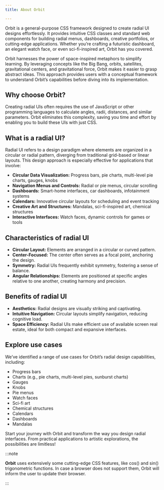 ```yaml
---
title: About Orbit

---
```


Orbit is a general-purpose CSS framework designed to create radial UI designs effortlessly. It provides intuitive CSS classes and standard web components for building radial menus, dashboards, creative portfolios, or cutting-edge applications. Whether you’re crafting a futuristic dashboard, an elegant watch face, or even sci-fi-inspired art, Orbit has you covered.

Orbit harnesses the power of space-inspired metaphors to simplify learning. By leveraging concepts like the Big Bang, orbits, satellites, gravitational centers, and gravitational force, Orbit makes it easier to grasp abstract ideas. This approach provides users with a conceptual framework to understand Orbit’s capabilities before diving into its implementation.

## Why choose Orbit?

Creating radial UIs often requires the use of JavaScript or other programming languages to calculate angles, radii, distances, and similar parameters. Orbit eliminates this complexity, saving you time and effort by enabling you to build these UIs with just CSS.

## What is a radial UI?

Radial UI refers to a design paradigm where elements are organized in a circular or radial pattern, diverging from traditional grid-based or linear layouts. This design approach is especially effective for applications that involve:

- **Circular Data Visualization:** Progress bars, pie charts, multi-level pie charts, gauges, knobs
- **Navigation Menus and Controls:** Radial or pie menus, circular scrolling
- **Dashboards:** Smart-home interfaces, car dashboards, infotainment systems
- **Calendars:** Innovative circular layouts for scheduling and event tracking
- **Creative Art and Structures:** Mandalas, sci-fi-inspired art, chemical structures
- **Interactive Interfaces:** Watch faces, dynamic controls for games or tools

## Characteristics of radial UI

- **Circular Layout:** Elements are arranged in a circular or curved pattern.
- **Center-Focused:** The center often serves as a focal point, anchoring the design.
- **Symmetry:** Radial UIs frequently exhibit symmetry, fostering a sense of balance.
- **Angular Relationships:** Elements are positioned at specific angles relative to one another, creating harmony and precision.

## Benefits of radial UI

- **Aesthetics:** Radial designs are visually striking and captivating.
- **Intuitive Navigation:** Circular layouts simplify navigation, reducing cognitive load.
- **Space Efficiency:** Radial UIs make efficient use of available screen real estate, ideal for both compact and expansive interfaces.

## Explore use cases

We’ve identified a range of use cases for Orbit’s radial design capabilities, including:

- Progress bars
- Charts (e.g., pie charts, multi-level pies, sunburst charts)
- Gauges
- Knobs
- Pie menus
- Watch faces
- Sci-fi art
- Chemical structures
- Calendars
- Dashboards
- Mandalas

Start your journey with Orbit and transform the way you design radial interfaces. From practical applications to artistic explorations, the possibilities are limitless!


:::note

**Orbit** uses extensively some cutting-edge CSS features, like cos() and sin() trigonometric functions. In case a browser does not support them, Orbit will inform the user to update their browser.

:::


